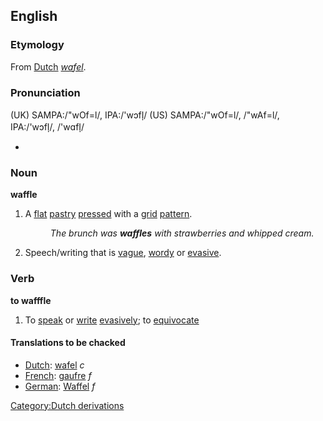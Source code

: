 ==English==
===Etymology===
From [[Dutch]] ''[[wafel]]''.
===Pronunciation===
(UK) SAMPA:/"wOf=l/, IPA:/'w&#596;fl&#809;/
(US) SAMPA:/"wOf=l/, /"wAf=l/, IPA:/'w&#596;fl&#809;/, /'w&#593;fl&#809;/
*{{audio|en-us-waffle.ogg|Audio (US)}}

===Noun===
'''waffle'''
{{wikipedia}}
#A [[flat]] [[pastry]] [[press]]ed with a [[grid]] [[pattern]].
#:''The brunch was '''waffles''' with strawberries and whipped cream.''
#Speech/writing that is [[vague]], [[wordy]] or [[evasive]].

===Verb===
'''to wafffle'''
#To [[speak]] or [[write]] [[evasively]]; to [[equivocate]]

====Translations to be chacked====
*[[Dutch]]: [[wafel]] ''c''
*[[French]]: [[gaufre]] ''f''
*[[German]]: [[Waffel]] ''f''

[[Category:Dutch derivations]]